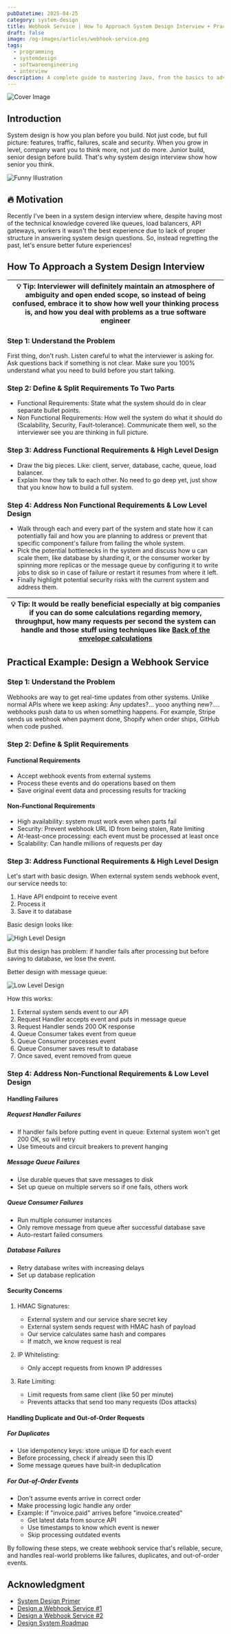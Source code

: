 ```yaml
---
pubDatetime: 2025-04-25
category: system-design
title: Webhook Service | How To Approach System Design Interview + Practical Example category
draft: false
image: /og-images/articles/webhook-service.png
tags:
  - programming
  - systemdesign
  - softwareengineering
  - interview
description: A complete guide to mastering Java, from the basics to advanced concepts.
---
```


![Cover Image](/og-images/articles/webhook-service.png)

## Introduction

System design is how you plan before you build. Not just code, but full picture: features, traffic, failures, scale and security. When you grow in level, company want you to think more, not just do more. Junior build, senior design before build. That's why system design interview show how senior you think.

![Funny Illustration](https://dev-to-uploads.s3.amazonaws.com/uploads/articles/rsd8279j4iucs0kcp0dq.png)

## 🔥 Motivation

Recently I've been in a system design interview where, despite having most of the technical knowledge covered like queues, load balancers, API gateways, workers it wasn't the best experience due to lack of proper structure in answering system design questions. So, instead regretting the past, let's ensure better future experiences!

## How To Approach a System Design Interview

| 💡 Tip: Interviewer will definitely maintain an atmosphere of ambiguity and open ended scope, so instead of being confused, embrace it to show how well your thinking process is, and how you deal with problems as a true software engineer |
| -------------------------------------------------------------------------------------------------------------------------------------------------------------------------------------------------------------------------------------------- |

### Step 1: Understand the Problem

First thing, don't rush. Listen careful to what the interviewer is asking for. Ask questions back if something is not clear. Make sure you 100% understand what you need to build before you start talking.

### Step 2: Define & Split Requirements To Two Parts

- Functional Requirements: State what the system should do in clear separate bullet points.
- Non Functional Requirements: How well the system do what it should do (Scalability, Security, Fault-tolerance).
  Communicate them well, so the interviewer see you are thinking in full picture.

### Step 3: Address Functional Requirements & High Level Design

- Draw the big pieces. Like: client, server, database, cache, queue, load balancer.
- Explain how they talk to each other. No need to go deep yet, just show that you know how to build a full system.

### Step 4: Address Non Functional Requirements & Low Level Design

- Walk through each and every part of the system and state how it can potentially fail and how you are planning to address or prevent that specific component's failure from failing the whole system.
- Pick the potential bottlenecks in the system and discuss how u can scale them, like database by sharding it, or the consumer worker by spinning more replicas or the message queue by configuring it to write jobs to disk so in case of failure or restart it resumes from where it left.
- Finally highlight potential security risks with the current system and address them.

| 💡 Tip: It would be really beneficial especially at big companies if you can do some calculations regarding memory, throughput, how many requests per second the system can handle and those stuff using techniques like [Back of the envelope calculations](https://highscalability.com/google-pro-tip-use-back-of-the-envelope-calculations-to-choo/) |
| ------------------------------------------------------------------------------------------------------------------------------------------------------------------------------------------------------------------------------------------------------------------------------------------------------------------------------------------------------- |

## Practical Example: Design a Webhook Service

### Step 1: Understand the Problem

Webhooks are way to get real-time updates from other systems. Unlike normal APIs where we keep asking: Any updates?... yooo anything new?.... webhooks push data to us when something happens. For example, Stripe sends us webhook when payment done, Shopify when order ships, GitHub when code pushed.

### Step 2: Define & Split Requirements

#### Functional Requirements

- Accept webhook events from external systems
- Process these events and do operations based on them
- Save original event data and processing results for tracking

#### Non-Functional Requirements

- High availability: system must work even when parts fail
- Security: Prevent webhook URL ID from being stolen, Rate limiting
- At-least-once processing: each event must be processed at least once
- Scalability: Can handle millions of requests per day

### Step 3: Address Functional Requirements & High Level Design

Let's start with basic design. When external system sends webhook event, our service needs to:

1. Have API endpoint to receive event
2. Process it
3. Save it to database

Basic design looks like:

![High Level Design](https://dev-to-uploads.s3.amazonaws.com/uploads/articles/1bi6nte7z6dswms8fjwe.png)

But this design has problem: if handler fails after processing but before saving to database, we lose the event.

Better design with message queue:

![Low Level Design](https://dev-to-uploads.s3.amazonaws.com/uploads/articles/8chyydmqbewdt17rxz82.png)

How this works:

1. External system sends event to our API
2. Request Handler accepts event and puts in message queue
3. Request Handler sends 200 OK response
4. Queue Consumer takes event from queue
5. Queue Consumer processes event
6. Queue Consumer saves result to database
7. Once saved, event removed from queue

### Step 4: Address Non-Functional Requirements & Low Level Design

#### Handling Failures

##### Request Handler Failures

- If handler fails before putting event in queue: External system won't get 200 OK, so will retry
- Use timeouts and circuit breakers to prevent hanging

##### Message Queue Failures

- Use durable queues that save messages to disk
- Set up queue on multiple servers so if one fails, others work

##### Queue Consumer Failures

- Run multiple consumer instances
- Only remove message from queue after successful database save
- Auto-restart failed consumers

##### Database Failures

- Retry database writes with increasing delays
- Set up database replication

#### Security Concerns

1. HMAC Signatures:

   - External system and our service share secret key
   - External system sends request with HMAC hash of payload
   - Our service calculates same hash and compares
   - If match, we know request is real

2. IP Whitelisting:

   - Only accept requests from known IP addresses

3. Rate Limiting:
   - Limit requests from same client (like 50 per minute)
   - Prevents attacks that send too many requests (Dos attacks)

#### Handling Duplicate and Out-of-Order Requests

##### For Duplicates

- Use idempotency keys: store unique ID for each event
- Before processing, check if already seen this ID
- Some message queues have built-in deduplication

##### For Out-of-Order Events

- Don't assume events arrive in correct order
- Make processing logic handle any order
- Example: if "invoice.paid" arrives before "invoice.created"
  - Get latest data from source API
  - Use timestamps to know which event is newer
  - Skip processing outdated events

By following these steps, we create webhook service that's reliable, secure, and handles real-world problems like failures, duplicates, and out-of-order events.

## Acknowledgment

- [System Design Primer](https://github.com/donnemartin/system-design-primer)
- [Design a Webhook Service #1](https://pyemma.github.io/How-to-Design-Webhook/)
- [Design a Webhook Service #2](https://systemdesignschool.io/problems/webhook/solution)
- [Design System Roadmap](https://roadmap.sh/system-design)
